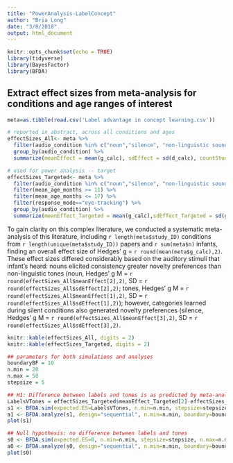 ```yaml
---
title: "PowerAnalysis-LabelConcept"
author: "Bria Long"
date: "3/8/2018"
output: html_document
---
```


```r
knitr::opts_chunk$set(echo = TRUE)
library(tidyverse)
library(BayesFactor)
library(BFDA)
```

## Extract effect sizes from meta-analysis for conditions and age ranges of interest
```r
meta=as.tibble(read.csv('Label advantage in concept learning.csv')) 

# reported in abstract, across all conditions and ages
effectSizes_All<- meta %>%
  filter(audio_condition %in% c("noun","silence", "non-linguistic sound")) %>%
  group_by(audio_condition) %>%
  summarize(meanEffect = mean(g_calc), sdEffect = sd(d_calc), countStudies = length(g_calc))

# used for power analysis -- target
effectSizes_Targeted<- meta %>%
  filter(audio_condition %in% c("noun","silence", "non-linguistic sound")) %>%
  filter(mean_age_months >= 11) %>%
  filter(mean_age_months <= 17) %>%
  filter(response_mode=="eye-tracking") %>%
  group_by(audio_condition) %>%
  summarize(meanEffect_Targeted = mean(g_calc),sdEffect_Targeted = sd(g_calc), countStudies = length(g_calc))
```
To gain clarity on this complex literature, we conducted a systematic meta-analysis of this literature, including `r length(meta$study_ID)` conditions from `r length(unique(meta$study_ID))` papers and `r sum(meta$n)` infants, finding an overall effect size of Hedges’ g = `r round(mean(meta$g_calc),2)`. These effect sizes differed considerably based on the auditory stimuli that infant's heard: nouns elicited consistency greater novelty preferences than non-linguistic tones (noun, Hedges' g M = `r round(effectSizes_All$meanEffect[2],2)`, SD = `r round(effectSizes_All$sdEffect[2],2)`; tones, Hedges' g M = `r round(effectSizes_All$meanEffect[1],2)`, SD = `r round(effectSizes_All$sdEffect[1],2)`); however, categories learned during silent conditions also generated novelty preferences (silence, Hedges' g M = `r round(effectSizes_All$meanEffect[3],2)`, SD = `r round(effectSizes_All$sdEffect[3],2)`.

```r
knitr::kable(effectSizes_All, digits = 2)
knitr::kable(effectSizes_Targeted, digits = 2)
```



```r
## parameters for both simulations and analyses
boundaryBF = 10
n.min = 20
n.max = 50
stepsize = 5

## H1: Difference between labels and tones is as predicted by meta-analysis
LabelsVTones = effectSizes_Targeted$meanEffect_Targeted[2]-effectSizes_Targeted$meanEffect_Targeted[1]
s1 <- BFDA.sim(expected.ES=LabelsVTones, n.min=n.min, stepsize=stepsize, n.max=n.max, type="t.between", design="sequential", r=sqrt(2)/2, alternative="directional", cores=4, boundary=boundaryBF)
a1 <- BFDA.analyze(s1, design="sequential", n.min=n.min, boundary=boundaryBF)
plot(s1)

## Null hypothesis: no difference between labels and tones
s0 <- BFDA.sim(expected.ES=0, n.min=n.min, stepsize=stepsize, n.max=n.max, type="t.between", design="sequential", r=sqrt(2)/2, alternative="directional", cores=4,boundary=boundaryBF)
a0 <- BFDA.analyze(s0, design="sequential", n.min=n.min, boundary=boundaryBF)
plot(s0)


```

